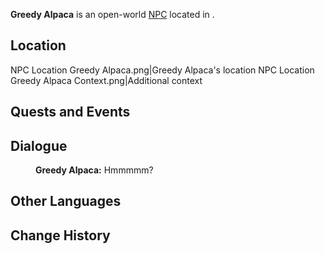 {{Meta
<!-- Remove this template after adding the missing info -->
|missing_NPC_profile  = yes
}}
{{Character Infobox
|type             = Open-World NPC
|image            = NPC Greedy Alpaca.png
|group            = Alpaca
|realname         = <!-- Optional, if different from in-game name -->
|deceased         = <!-- Past (for deceased prior to events of the game) or free response -->
|region           = Natlan
|location         = Natlan
|affiliation      = 
|title            = 

|ancestry         = <!-- Clan/family -->
|father           = 
|mother           = 
|spouse           = 
|sibling          = 
|child            = 
|relative         = 

|voiceEN          = 
|voiceCN          = 
|voiceJP          = 
|voiceKR          = 
|dialoguereward   = 
}}
'''Greedy Alpaca''' is an open-world [[NPC]] located in {{Location|Toyac Springs}}.

==Location==
<gallery>
NPC Location Greedy Alpaca.png|Greedy Alpaca's location
NPC Location Greedy Alpaca Context.png|Additional context
</gallery>
<!--
==Profile==
Detailed story/lore information goes here.
''(To be added.)''

===Appearance===
Keep appearance section short and concise. Limit to 2 paragraphs with 3-4 sentences each.
''(To be added.)''
-->
==Quests and Events==
{{Quests and Events}}
<!--
==Idle Quotes==
{{Dialogue Start}}
:{{DIcon|Idle}} {{Tx}}
::{{A|VO {{subst:#titleparts:{{subst:PAGENAME}}}} 01.ogg}} "{{Tx}}"
{{Dialogue End}}
-->
==Dialogue==
{{Dialogue Start}}
:'''Greedy Alpaca:''' Hmmmmm?
{{Dialogue End}}
<!--
==Event Dialogue==
===Event Name===
{{Dialogue Start}}
:'''Greedy Alpaca:'''
{{Dialogue End}}
-->
==Other Languages==
{{Other Languages|default_hidden=1
|en      = Greedy Alpaca
|zhs     = 贪吃的绵驮兽
|zhs_rm  = Tānchī de Miántuóshòu
|zht     = 貪吃的綿馱獸
|zht_rm  = Tānchī de Miántuóshòu
|ja      = 食いしん坊のモコモコ駄獣
|ja_rm   = Kuishinbou no Mokomoko Dajuu
|ko      = 먹보 알파카
|es      = Alpaca de carga glotona
|fr      = Alpaga vorace
|ru      = Обжора-альпака
|th      = Alpaca จอมตะกละ
|th_rm   = 
|vi      = Alpaca Tham Ăn
|de      = Gieriges Alpacktier
|id      = Alpaca Rakus
|pt      = Alpaca Gananciosa
|tr      = Açgözlü Alpaka
|it      = Alpaca avido
}}

==Change History==
{{Change History|5.0}}
<!--
==References==
{{Reflist}}
-->